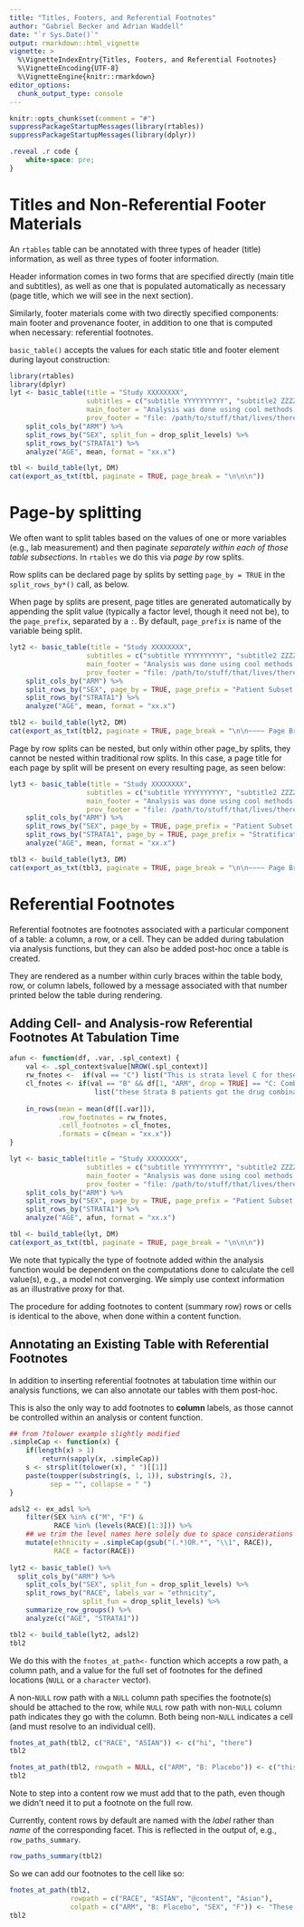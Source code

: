 ```yaml
---
title: "Titles, Footers, and Referential Footnotes"
author: "Gabriel Becker and Adrian Waddell"
date: "`r Sys.Date()`"
output: rmarkdown::html_vignette
vignette: >
  %\VignetteIndexEntry{Titles, Footers, and Referential Footnotes}
  %\VignetteEncoding{UTF-8}
  %\VignetteEngine{knitr::rmarkdown}
editor_options: 
  chunk_output_type: console
---
```



```r
knitr::opts_chunk$set(comment = "#")
suppressPackageStartupMessages(library(rtables))
suppressPackageStartupMessages(library(dplyr))

```

```css
.reveal .r code {
    white-space: pre;
}
```


# Titles and Non-Referential Footer Materials

An `rtables` table can be annotated with three types of header (title)
information, as well as three types of footer information.

Header information comes in two forms that are specified directly
(main title and subtitles), as well as one that is populated
automatically as necessary (page title, which we will see in the next
section).

Similarly, footer materials come with two directly specified
components: main footer and provenance footer, in addition to one that
is computed when necessary: referential footnotes.

`basic_table()` accepts the values for each static title and footer
element during layout construction:

```r
library(rtables)
library(dplyr)
lyt <- basic_table(title = "Study XXXXXXXX",
                   subtitles = c("subtitle YYYYYYYYYY", "subtitle2 ZZZZZZZZZ"),
                   main_footer = "Analysis was done using cool methods that are correct",
                   prov_footer = "file: /path/to/stuff/that/lives/there HASH:1ac41b242a") %>%
    split_cols_by("ARM") %>%
    split_rows_by("SEX", split_fun = drop_split_levels) %>%
    split_rows_by("STRATA1") %>%
    analyze("AGE", mean, format = "xx.x")

tbl <- build_table(lyt, DM)
cat(export_as_txt(tbl, paginate = TRUE, page_break = "\n\n\n"))
```

# Page-by splitting

We often want to split tables based on the values of one or more
variables (e.g., lab measurement) and then paginate *separately within
each of those table subsections*. In `rtables` we do this via *page
by* row splits.

Row splits can be declared page by splits by setting `page_by = TRUE` in the `split_rows_by*()`
call, as below.

When page by splits are present, page titles are generated
automatically by appending the split value (typically a factor level,
though it need not be), to the `page_prefix`, separated by a `:`. By
default, `page_prefix` is name of the variable being split.

```r
lyt2 <- basic_table(title = "Study XXXXXXXX",
                   subtitles = c("subtitle YYYYYYYYYY", "subtitle2 ZZZZZZZZZ"),
                   main_footer = "Analysis was done using cool methods that are correct",
                   prov_footer = "file: /path/to/stuff/that/lives/there HASH:1ac41b242a") %>%
    split_cols_by("ARM") %>%
    split_rows_by("SEX", page_by = TRUE, page_prefix = "Patient Subset - Gender", split_fun = drop_split_levels) %>%
    split_rows_by("STRATA1") %>%
    analyze("AGE", mean, format = "xx.x")

tbl2 <- build_table(lyt2, DM)
cat(export_as_txt(tbl2, paginate = TRUE, page_break = "\n\n~~~~ Page Break ~~~~\n\n"))
```

Page by row splits can be nested, but only within other page_by
splits, they cannot be nested within traditional row splits. In this
case, a page title for each page by split will be present on every
resulting page, as seen below:

```r
lyt3 <- basic_table(title = "Study XXXXXXXX",
                   subtitles = c("subtitle YYYYYYYYYY", "subtitle2 ZZZZZZZZZ"),
                   main_footer = "Analysis was done using cool methods that are correct",
                   prov_footer = "file: /path/to/stuff/that/lives/there HASH:1ac41b242a") %>%
    split_cols_by("ARM") %>%
    split_rows_by("SEX", page_by = TRUE, page_prefix = "Patient Subset - Gender", split_fun = drop_split_levels) %>%
    split_rows_by("STRATA1", page_by = TRUE, page_prefix = "Stratification - Strata") %>%
    analyze("AGE", mean, format = "xx.x")

tbl3 <- build_table(lyt3, DM)
cat(export_as_txt(tbl3, paginate = TRUE, page_break = "\n\n~~~~ Page Break ~~~~\n\n"))
```

# Referential Footnotes

Referential footnotes are footnotes associated with a particular
component of a table: a column, a row, or a cell. They can be added
during tabulation via analysis functions, but they can also be added
post-hoc once a table is created.

They are rendered as a number within curly braces within the table
body, row, or column labels, followed by a message associated with
that number printed below the table during rendering.

## Adding Cell- and Analysis-row Referential Footnotes At Tabulation Time

```r


afun <- function(df, .var, .spl_context) {
    val <- .spl_context$value[NROW(.spl_context)]
    rw_fnotes <-  if(val == "C") list("This is strata level C for these patients") else list()
    cl_fnotes <- if(val == "B" && df[1, "ARM", drop = TRUE] == "C: Combination")
                     list("these Strata B patients got the drug combination") else list()
    
    in_rows(mean = mean(df[[.var]]),
            .row_footnotes = rw_fnotes,
            .cell_footnotes = cl_fnotes,
            .formats = c(mean = "xx.x"))
}

lyt <- basic_table(title = "Study XXXXXXXX",
                   subtitles = c("subtitle YYYYYYYYYY", "subtitle2 ZZZZZZZZZ"),
                   main_footer = "Analysis was done using cool methods that are correct",
                   prov_footer = "file: /path/to/stuff/that/lives/there HASH:1ac41b242a") %>%
    split_cols_by("ARM") %>%
    split_rows_by("SEX", page_by = TRUE, page_prefix = "Patient Subset - Gender", split_fun = drop_split_levels) %>%
    split_rows_by("STRATA1") %>%
    analyze("AGE", afun, format = "xx.x")

tbl <- build_table(lyt, DM)
cat(export_as_txt(tbl, paginate = TRUE, page_break = "\n\n\n"))

```

We note that typically the type of footnote added within the analysis
function would be dependent on the computations done to calculate the
cell value(s), e.g., a model not converging. We simply use context
information as an illustrative proxy for that.

The procedure for adding footnotes to content (summary row) rows or
cells is identical to the above, when done within a content function.

## Annotating an Existing Table with Referential Footnotes

In addition to inserting referential footnotes at tabulation time
within our analysis functions, we can also annotate our tables with
them post-hoc.

This is also the only way to add footnotes to **column** labels, as
those cannot be controlled within an analysis or content function.

```r
## from ?tolower example slightly modified
.simpleCap <- function(x) {
    if(length(x) > 1)
        return(sapply(x, .simpleCap))
    s <- strsplit(tolower(x), " ")[[1]]
    paste(toupper(substring(s, 1, 1)), substring(s, 2),
          sep = "", collapse = " ")
}

adsl2 <- ex_adsl %>%
    filter(SEX %in% c("M", "F") &
           RACE %in% (levels(RACE)[1:3])) %>%
    ## we trim the level names here solely due to space considerations
    mutate(ethnicity = .simpleCap(gsub("(.*)OR.*", "\\1", RACE)),
           RACE = factor(RACE))
 
lyt2 <- basic_table() %>%
  split_cols_by("ARM") %>%
    split_cols_by("SEX", split_fun = drop_split_levels) %>%
    split_rows_by("RACE", labels_var = "ethnicity",
                  split_fun = drop_split_levels) %>%
    summarize_row_groups() %>%
    analyze(c("AGE", "STRATA1"))

tbl2 <- build_table(lyt2, adsl2)
tbl2
```


We do this with the `fnotes_at_path<-` function which accepts a row
path, a column path, and a value for the full set of footnotes for the
defined locations (`NULL` or a `character` vector).

A non-`NULL` row path with a `NULL` column path specifies the
footnote(s) should be attached to the row, while `NULL` row path with
non-`NULL` column path indicates they go with the column. Both being
non-`NULL` indicates a cell (and must resolve to an individual cell).

```r

fnotes_at_path(tbl2, c("RACE", "ASIAN")) <- c("hi", "there")
tbl2
```

```r

fnotes_at_path(tbl2, rowpath = NULL, c("ARM", "B: Placebo")) <- c("this is a placebo")
tbl2
```

Note to step into a content row we must add that to the path, even
though we didn't need it to put a footnote on the full row.

Currently, content rows by default are named with the *label* rather
than *name* of the corresponding facet. This is reflected in the
output of, e.g., `row_paths_summary`.

```r
row_paths_summary(tbl2)
```

So we can add our footnotes to the cell like so:

```r
fnotes_at_path(tbl2,
               rowpath = c("RACE", "ASIAN", "@content", "Asian"),
               colpath = c("ARM", "B: Placebo", "SEX", "F")) <- "These asian women got placebo treatments"
tbl2
```
